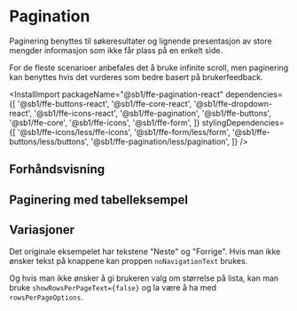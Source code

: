 
<Meta of={PaginationStories} />

# Pagination

Paginering benyttes til søkeresultater og lignende presentasjon av store mengder informasjon som ikke får plass på en enkelt side.

For de fleste scenarioer anbefales det å bruke infinite scroll, men paginering kan benyttes hvis det vurderes som bedre basert på brukerfeedback.

<InstallImport
    packageName="@sb1/ffe-pagination-react"
    dependencies={[
        '@sb1/ffe-buttons-react',
        '@sb1/ffe-core-react',
        '@sb1/ffe-dropdown-react',
        '@sb1/ffe-icons-react',
        '@sb1/ffe-pagination',
        '@sb1/ffe-buttons',
        '@sb1/ffe-core',
        '@sb1/ffe-icons',
        '@sb1/ffe-form',
    ]}
    stylingDependencies={[
        '@sb1/ffe-icons/less/ffe-icons',
        '@sb1/ffe-form/less/form',
        '@sb1/ffe-buttons/less/buttons',
        '@sb1/ffe-pagination/less/pagination',
    ]}
/>

## Forhåndsvisning

<Canvas of={PaginationStories.Standard} />
<Controls of={PaginationStories.Standard} />

## Paginering med tabelleksempel

<Canvas of={PaginationStories.WithTable} />

## Variasjoner

Det originale eksempelet har tekstene "Neste" og "Forrige". Hvis man ikke ønsker tekst på knappene kan proppen `noNavigationText` brukes.

<Canvas of={PaginationStories.NoNavigationText} />

Og hvis man ikke ønsker å gi brukeren valg om størrelse på lista, kan man bruke `showRowsPerPageText={false}` og la være å ha med `rowsPerPageOptions`.

<Canvas of={PaginationStories.NoShowRowsPerPageText} />
